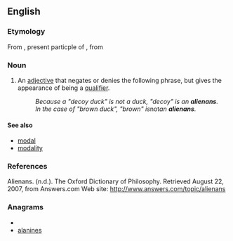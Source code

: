 ==English==

===Etymology===
From {{etyl|la|en}} {{term|alienans|aliēnans|lang=la}}, present particple of {{term|alieno|aliēno|lang=la|to make something another's}},  from {{term|alienus|aliēnus|lang=la|another's, foreign}}

===Noun===
{{en-noun|alienantes|pl2=alienans}}

# {{rhetoric|philosophy}} An [[adjective]] that negates or denies the following phrase, but gives the appearance of being a [[qualifier]]. 
#: ''Because a "decoy duck" is not a duck, "decoy" is an '''alienans'''. ''
#: ''In the case of "brown duck", "brown" is ''not'' an '''alienans'''.''
{{examples-right|sense='''alienans''' adjectives|examples=''purported'' contract<br>''alleged'' perpetrator<br>''forged'' passport<br>''expectant'' mother<br>''fantasy'' partner}}

====See also====
* [[modal]]
* [[modality]]

===References===
Alienans. (n.d.). The Oxford Dictionary of Philosophy. Retrieved August 22, 2007, from Answers.com Web site: http://www.answers.com/topic/alienans

===Anagrams===
* {{alphagram|aaeilnns}}
* [[alanines#English|alanines]]